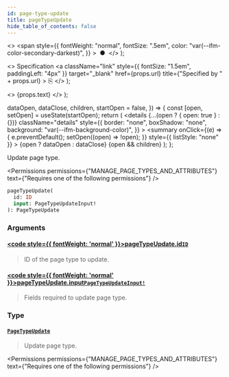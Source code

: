 ```yaml
---
id: page-type-update
title: pageTypeUpdate
hide_table_of_contents: false
---
```


  <>
    <span
      style={{
        fontWeight: "normal",
        fontSize: ".5em",
        color: "var(--ifm-color-secondary-darkest)",
      }}
    >
      &nbsp;●&nbsp;
    </span>
  </>
);

  <>
    Specification
    <a
      className="link"
      style={{ fontSize: "1.5em", paddingLeft: "4px" }}
      target="\_blank"
      href={props.url}
      title={"Specified by " + props.url}
    >
      ⎘
    </a>
  </>
);

  <>
    <span className={props.class}>{props.text}</span>
  </>
);


  dataOpen,
  dataClose,
  children,
  startOpen = false,
}) => {
  const [open, setOpen] = useState(startOpen);
  return (
    <details
      {...(open ? { open: true } : {})}
      className="details"
      style={{
        border: "none",
        boxShadow: "none",
        background: "var(--ifm-background-color)",
      }}
    >
      <summary
        onClick={(e) => {
          e.preventDefault();
          setOpen((open) => !open);
        }}
        style={{ listStyle: "none" }}
      >
        {open ? dataOpen : dataClose}
      </summary>
      {open && children}
    </details>
  );
};

Update page type.

<Permissions
  permissions={"MANAGE_PAGE_TYPES_AND_ATTRIBUTES"}
  text={"Requires one of the following permissions"}
/>

```graphql
pageTypeUpdate(
  id: ID
  input: PageTypeUpdateInput!
): PageTypeUpdate
```

### Arguments

#### [<code style={{ fontWeight: 'normal' }}>pageTypeUpdate.<b>id</b></code>](#)<Bullet />[`ID`](../../../api-reference/miscellaneous/scalars/id) <Badge class="badge badge--secondary" text="scalar"/>

> ID of the page type to update.

#### [<code style={{ fontWeight: 'normal' }}>pageTypeUpdate.<b>input</b></code>](#)<Bullet />[`PageTypeUpdateInput!`](../../../api-reference/pages/inputs/page-type-update-input) <Badge class="badge badge--secondary" text="non-null"/> <Badge class="badge badge--secondary" text="input"/>

> Fields required to update page type.

### Type

#### [`PageTypeUpdate`](../../../api-reference/pages/objects/page-type-update) <Badge class="badge badge--secondary" text="object"/>

> Update page type.

<Permissions
  permissions={"MANAGE_PAGE_TYPES_AND_ATTRIBUTES"}
  text={"Requires one of the following permissions"}
/>


